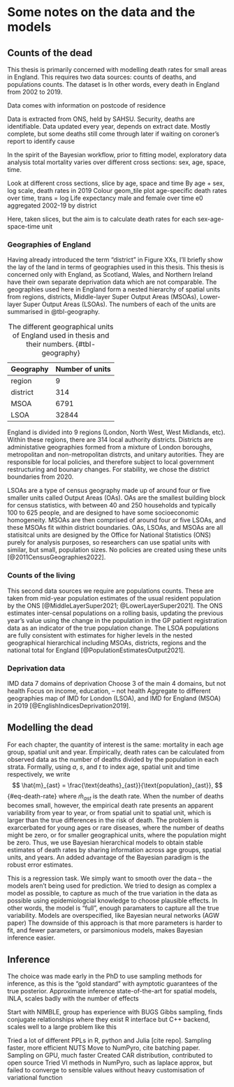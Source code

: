 # Some notes on the data and the models {#sec-Chapter3}

## Counts of the dead

This thesis is primarily concerned with modelling death rates for small areas in England.
This requires two data sources: counts of deaths, and populations counts.
The dataset is
In other words, every death in England from 2002 to 2019.

Data comes with information on postcode of residence

Data is extracted from ONS, held by SAHSU.
Security, deaths are identifiable.
Data updated every year, depends on extract date.
Mostly complete, but some deaths still come through later if waiting on coroner's report to identify cause

In the spirit of the Bayesian workflow, prior to fitting model, exploratory data analysis total mortality varies over different cross sections: sex, age, space, time.

Look at different cross sections, slice by age, space and time
By age + sex, log scale, death rates in 2019
Colour geom_tile plot age-specific death rates over time, trans = log
Life expectancy male and female over time
e0 aggregated 2002-19 by district

Here, taken slices, but the aim is to calculate death rates for each sex-age-space-time unit

### Geographies of England

Having already introduced the term "district" in Figure XXs, I'll briefly show the lay of the land in terms of geographies used in this thesis.
This thesis is concerned only with England, as Scotland, Wales, and Northern Ireland have their own separate deprivation data which are not comparable.
The geographies used here in England form a nested hierarchy of spatial units from regions, districts, Middle-layer Super Output Areas (MSOAs), Lower-layer Super Output Areas (LSOAs).
The numbers of each of the units are summarised in @tbl-geography.

| Geography | Number of units |
| --------- | --------------- |
| region    | 9               |
| district  | 314             |
| MSOA      | 6791            |
| LSOA      | 32844           |

: The different geographical units of England used in thesis and their numbers. {#tbl-geography}

England is divided into 9 regions (London, North West, West Midlands, etc).
Within these regions, there are 314 local authority districts.
Districts are administative geographies formed from a mixture of London boroughs, metropolitan and non-metropolitan distrcts, and unitary autorities.
They are responsible for local policies, and therefore subject to local government restructuring and bounary changes.
For stability, we chose the district boundaries from 2020.

LSOAs are a type of census geography made up of around four or five smaller units called Output Areas (OAs).
OAs are the smallest building block for census statistics, with between 40 and 250 households and typically 100 to 625 people, and are designed to have some socioeconomic homogeneity.
MSOAs are then comprised of around four or five LSOAs, and these MSOAs fit within district boundaries.
OAs, LSOAs, and MSOAs are all statisitcal units are designed by the Office for National Statistics (ONS) purely for analysis purposes, so researchers can use spatial units with similar, but small, population sizes.
No policies are created using these units [@2011CensusGeographies2022].

### Counts of the living

This second data sources we require are populations counts.
These are taken from mid-year population estimates of the usual resident population by the ONS [@MiddleLayerSuper2021; @LowerLayerSuper2021].
The ONS estimates inter-censal populations on a rolling basis, updating the previous year's value using the change in the population in the GP patient registration data as an indicator of the true population change.
The LSOA populations are fully consistent with estimates for higher levels in the nested geographical hierarchical including MSOAs, districts, regions and the national total for England [@PopulationEstimatesOutput2021].

### Deprivation data

IMD data
7 domains of deprivation
Choose 3 of the main 4 domains, but not health
Focus on income, education, – not health
Aggregate to different geographies
map of IMD for London (LSOA), and IMD for England (MSOA) in 2019 [@EnglishIndicesDeprivation2019].

## Modelling the dead

For each chapter, the quantity of interest is the same: mortality in each age group, spatial unit and year.
Empirically, death rates can be calculated from observed data as the number of deaths divided by the population in each strata.
Formally, using $a$, $s$, and $t$ to index age, spatial unit and time respectively, we write
$$
\hat{m}_{ast} = \frac{\text{deaths}_{ast}}{\text{population}_{ast}},
$$ {#eq-death-rate}
where $\hat{m}_{ast}$ is the death rate.
When the number of deaths becomes small, however, the empirical death rate presents an apparent variability from year to year, or from spatial unit to spatial unit, which is larger than the true differences in the risk of death.
The problem is exarcerbated for young ages or rare diseases, where the number of deaths might be zero, or for smaller geographical units, where the population might be zero.
Thus, we use Bayesian hierarchical models to obtain stable estimates of death rates by sharing information across age groups, spatial units, and years.
An added advantage of the Bayesian paradigm is the robust error estimates.

This is a regression task.
We simply want to smooth over the data – the models aren't being used for prediction.
We tried to design as complex a model as possible, to capture as much of the true variation in the data as possible using epidemiologcial knowledge to choose plausible effects.
In other words, the model is "full", enough paramaters to capture all the true variability.
Models are overspecified, like Bayesian neural networks (AGW paper)
The downside of this approach is that more parameters is harder to fit, and fewer parameters, or parsimonious models, makes Bayesian inference easier.

## Inference

The choice was made early in the PhD to use sampling methods for inference, as this is the "gold standard" with aymptotic guarantees of the true posterior.
Approximate inference state-of-the-art for spatial models, INLA, scales badly with the number of effects

Start with NIMBLE, group has experience with BUGS
Gibbs sampling, finds conjugate relationships where they exist
R interface but C++ backend, scales well to a large problem like this

Tried a lot of different PPLs in R, python and Julia [cite repo].
Sampling faster, more efficient NUTS
Move to NumPyro, cite batching paper.
Sampling on GPU, much faster
Created CAR distribution, contributed to open source
Tried VI methods in NumPyro, such as laplace approx, but failed to converge to sensible values without heavy customisation of variational function
